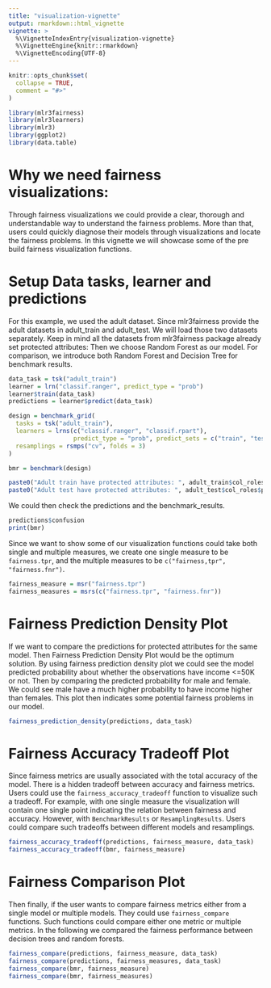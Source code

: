 ```yaml
---
title: "visualization-vignette"
output: rmarkdown::html_vignette
vignette: >
  %\VignetteIndexEntry{visualization-vignette}
  %\VignetteEngine{knitr::rmarkdown}
  %\VignetteEncoding{UTF-8}
---
```


```r
knitr::opts_chunk$set(
  collapse = TRUE,
  comment = "#>"
)
```

```r
library(mlr3fairness)
library(mlr3learners)
library(mlr3)
library(ggplot2)
library(data.table)
```

# Why we need fairness visualizations:

Through fairness visualizations we could provide a clear, thorough and understandable way to understand the fairness problems. More than that, users could quickly diagnose their models through visualizations and locate the fairness problems. In this vignette we will showcase some of the pre build fairness visualization functions.

# Setup Data tasks, learner and predictions

For this example, we used the adult dataset. Since mlr3fairness provide the adult datasets in adult_train and adult_test. We will load those two datasets separately. Keep in mind all the datasets from mlr3fairness package already set protected attributes:
Then we choose Random Forest as our model. For comparison, we introduce both Random Forest and Decision Tree for benchmark results.

```r
data_task = tsk("adult_train")
learner = lrn("classif.ranger", predict_type = "prob")
learner$train(data_task)
predictions = learner$predict(data_task)

design = benchmark_grid(
  tasks = tsk("adult_train"),
  learners = lrns(c("classif.ranger", "classif.rpart"),
                  predict_type = "prob", predict_sets = c("train", "test")),
  resamplings = rsmps("cv", folds = 3)
)

bmr = benchmark(design)

paste0("Adult train have protected attributes: ", adult_train$col_roles$pta)
paste0("Adult test have protected attributes: ", adult_test$col_roles$pta)
```
We could then check the predictions and the benchmark_results.
```r
predictions$confusion
print(bmr)
```

Since we want to show some of our visualization functions could take both single and multiple measures, we create one single measure to be ```fairness.tpr```, and the multiple measures to be ```c("fairness,tpr", "fairness.fnr")```.

```r
fairness_measure = msr("fairness.tpr")
fairness_measures = msrs(c("fairness.tpr", "fairness.fnr"))
```


# Fairness Prediction Density Plot

If we want to compare the predictions for protected attributes for the same model. Then Fairness Prediction Density Plot would be the optimum solution. By using fairness prediction density plot we could see the model predicted probability about whether the observations have income <=50K or not. Then by comparing the predicted probability for male and female. We could see male have a much higher probability to have income higher than females. This plot then indicates some potential fairness problems in our model.

```r
fairness_prediction_density(predictions, data_task)
```

# Fairness Accuracy Tradeoff Plot

Since fairness metrics are usually associated with the total accuracy of the model. There is a hidden tradeoff between accuracy and fairness metrics. Users could use the ```fairness_accuracy_tradeoff``` function to visualize such a tradeoff. For example, with one single measure the visualization will contain one single point indicating the relation between fairness and accuracy. However, with ```BenchmarkResults``` or ```ResamplingResults```. Users could compare such tradeoffs between different models and resamplings.

```r
fairness_accuracy_tradeoff(predictions, fairness_measure, data_task)
fairness_accuracy_tradeoff(bmr, fairness_measure)
```

# Fairness Comparison Plot

Then finally, if the user wants to compare fairness metrics either from a single model or multiple models. They could use ```fairness_compare``` functions. Such functions could compare either one metric or multiple metrics. In the following we compared the fairness performance between decision trees and random forests.

```r
fairness_compare(predictions, fairness_measure, data_task)
fairness_compare(predictions, fairness_measures, data_task)
fairness_compare(bmr, fairness_measure)
fairness_compare(bmr, fairness_measures)
```

